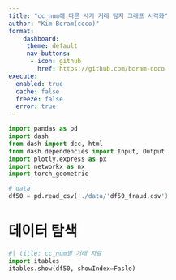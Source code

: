 ```yaml
---
title: "cc_num에 따른 사기 거래 탐지 그래프 시각화"
author: "Kim Boram(coco)"
format: 
    dashboard:
     theme: default
     nav-buttons:
      - icon: github
        href: https://github.com/boram-coco
execute: 
  enabled: true
  cache: false
  freeze: false
  error: true
---
```


```python
import pandas as pd
import dash
from dash import dcc, html
from dash.dependencies import Input, Output
import plotly.express as px
import networkx as nx
import torch_geometric

# data
df50 = pd.read_csv('./data/'df50_fraud.csv')

```

# 데이터 탐색 

```python
#| title: cc_num별 거래 자료
import itables
itables.show(df50, showIndex=Fasle)
```



